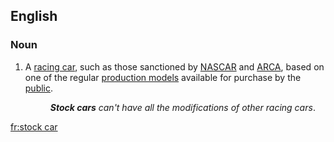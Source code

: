 ==English==
{{wikipedia|stock car racing}}

===Noun===
{{en-noun|sg=[[stock]] [[car]]}}

# A [[racing car]], such as those sanctioned by [[NASCAR]] and [[ARCA]], based on one of the regular [[production model]]s available for purchase by the [[public]].
#: '''''Stock cars''' can't have all the modifications of other racing cars''.

[[fr:stock car]]